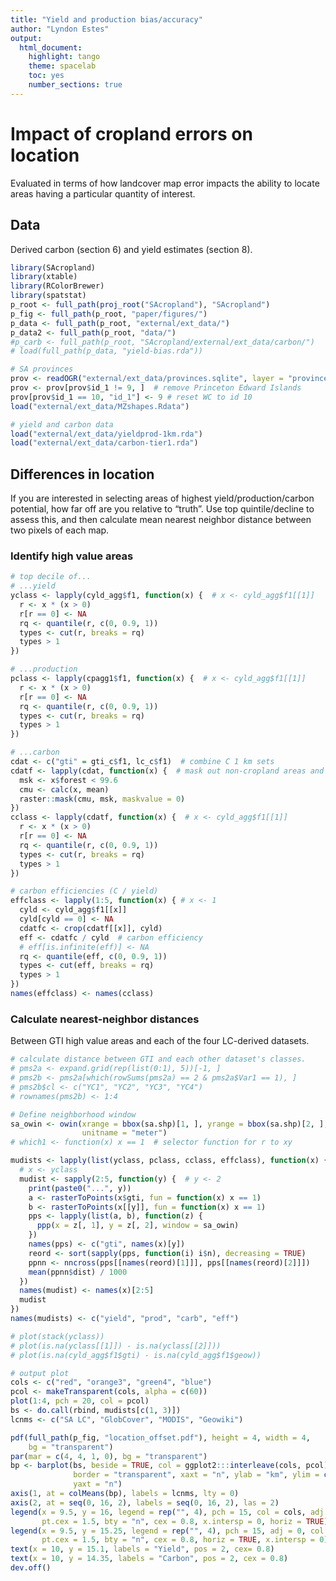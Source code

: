```yaml
---
title: "Yield and production bias/accuracy"
author: "Lyndon Estes"
output: 
  html_document:
    highlight: tango
    theme: spacelab
    toc: yes 
    number_sections: true
---
```


# Impact of cropland errors on location

Evaluated in terms of how landcover map error impacts the ability to locate areas having a particular quantity of interest. 

## Data

Derived carbon (section 6) and yield estimates (section 8). 

```r
library(SAcropland)
library(xtable)
library(RColorBrewer)
library(spatstat)
p_root <- full_path(proj_root("SAcropland"), "SAcropland")
p_fig <- full_path(p_root, "paper/figures/")
p_data <- full_path(p_root, "external/ext_data/")
p_data2 <- full_path(p_root, "data/")
#p_carb <- full_path(p_root, "SAcropland/external/ext_data/carbon/")
# load(full_path(p_data, "yield-bias.rda"))

# SA provinces
prov <- readOGR("external/ext_data/provinces.sqlite", layer = "provinces")
prov <- prov[prov$id_1 != 9, ]  # remove Princeton Edward Islands
prov[prov$id_1 == 10, "id_1"] <- 9 # reset WC to id 10
load("external/ext_data/MZshapes.Rdata")

# yield and carbon data
load("external/ext_data/yieldprod-1km.rda")
load("external/ext_data/carbon-tier1.rda")

```

## Differences in location

If you are interested in selecting areas of highest yield/production/carbon potential, how far off are you relative to "truth". Use top quintile/decline to assess this, and then calculate mean nearest neighbor distance between two pixels of each map. 

### Identify high value areas
```r
# top decile of...
# ...yield
yclass <- lapply(cyld_agg$f1, function(x) {  # x <- cyld_agg$f1[[1]]
  r <- x * (x > 0)
  r[r == 0] <- NA
  rq <- quantile(r, c(0, 0.9, 1))
  types <- cut(r, breaks = rq)
  types > 1
})

# ...production
pclass <- lapply(cpagg1$f1, function(x) {  # x <- cyld_agg$f1[[1]]
  r <- x * (x > 0)
  r[r == 0] <- NA
  rq <- quantile(r, c(0, 0.9, 1))
  types <- cut(r, breaks = rq)
  types > 1
})

# ...carbon
cdat <- c("gti" = gti_c$f1, lc_c$f1)  # combine C 1 km sets
cdatf <- lapply(cdat, function(x) {  # mask out non-cropland areas and take mu C
  msk <- x$forest < 99.6
  cmu <- calc(x, mean)
  raster::mask(cmu, msk, maskvalue = 0)
})
cclass <- lapply(cdatf, function(x) {  # x <- cyld_agg$f1[[1]]
  r <- x * (x > 0)
  r[r == 0] <- NA
  rq <- quantile(r, c(0, 0.9, 1))
  types <- cut(r, breaks = rq)
  types > 1
})

# carbon efficiencies (C / yield)
effclass <- lapply(1:5, function(x) { # x <- 1
  cyld <- cyld_agg$f1[[x]]
  cyld[cyld == 0] <- NA
  cdatfc <- crop(cdatf[[x]], cyld)
  eff <- cdatfc / cyld  # carbon efficiency
  # eff[is.infinite(eff)] <- NA
  rq <- quantile(eff, c(0, 0.9, 1))
  types <- cut(eff, breaks = rq)
  types > 1
})
names(effclass) <- names(cclass)

```

### Calculate nearest-neighbor distances

Between GTI high value areas and each of the four LC-derived datasets. 
```r

# calculate distance between GTI and each other dataset's classes. 
# pms2a <- expand.grid(rep(list(0:1), 5))[-1, ] 
# pms2b <- pms2a[which(rowSums(pms2a) == 2 & pms2a$Var1 == 1), ]
# pms2b$cl <- c("YC1", "YC2", "YC3", "YC4")
# rownames(pms2b) <- 1:4

# Define neighborhood window
sa_owin <- owin(xrange = bbox(sa.shp)[1, ], yrange = bbox(sa.shp)[2, ],
                unitname = "meter")
# which1 <- function(x) x == 1  # selector function for r to xy

mudists <- lapply(list(yclass, pclass, cclass, effclass), function(x) {
  # x <- yclass
  mudist <- sapply(2:5, function(y) {  # y <- 2
    print(paste0("...", y))
    a <- rasterToPoints(x$gti, fun = function(x) x == 1)
    b <- rasterToPoints(x[[y]], fun = function(x) x == 1)
    pps <- lapply(list(a, b), function(z) {
      ppp(x = z[, 1], y = z[, 2], window = sa_owin)
    })
    names(pps) <- c("gti", names(x)[y])
    reord <- sort(sapply(pps, function(i) i$n), decreasing = TRUE)
    ppnn <- nncross(pps[[names(reord)[1]]], pps[[names(reord)[2]]])
    mean(ppnn$dist) / 1000
  })
  names(mudist) <- names(x)[2:5]
  mudist
})  
names(mudists) <- c("yield", "prod", "carb", "eff")

# plot(stack(yclass))
# plot(is.na(yclass[[1]]) - is.na(yclass[[2]]))
# plot(is.na(cyld_agg$f1$gti) - is.na(cyld_agg$f1$geow))

# output plot
cols <- c("red", "orange3", "green4", "blue")
pcol <- makeTransparent(cols, alpha = c(60))
plot(1:4, pch = 20, col = pcol)
bs <- do.call(rbind, mudists[c(1, 3)])
lcnms <- c("SA LC", "GlobCover", "MODIS", "Geowiki")

pdf(full_path(p_fig, "location_offset.pdf"), height = 4, width = 4, 
    bg = "transparent")
par(mar = c(4, 4, 1, 0), bg = "transparent")
bp <- barplot(bs, beside = TRUE, col = ggplot2:::interleave(cols, pcol), las = 2,
              border = "transparent", xaxt = "n", ylab = "km", ylim = c(0, 16), 
              yaxt = "n")
axis(1, at = colMeans(bp), labels = lcnms, lty = 0)
axis(2, at = seq(0, 16, 2), labels = seq(0, 16, 2), las = 2)
legend(x = 9.5, y = 16, legend = rep("", 4), pch = 15, col = cols, adj = 0,
       pt.cex = 1.5, bty = "n", cex = 0.8, x.intersp = 0, horiz = TRUE)
legend(x = 9.5, y = 15.25, legend = rep("", 4), pch = 15, adj = 0, col = pcol, 
       pt.cex = 1.5, bty = "n", cex = 0.8, horiz = TRUE, x.intersp = 0)
text(x = 10, y = 15.1, labels = "Yield", pos = 2, cex= 0.8)
text(x = 10, y = 14.35, labels = "Carbon", pos = 2, cex = 0.8)
dev.off()

```


